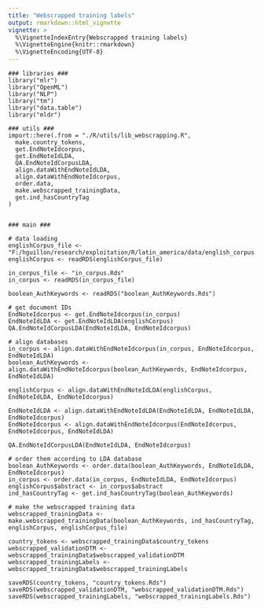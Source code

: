 ```yaml
---
title: "Webscrapped training labels"
output: rmarkdown::html_vignette
vignette: >
  %\VignetteIndexEntry{Webscrapped training labels}
  %\VignetteEngine{knitr::rmarkdown}
  %\VignetteEncoding{UTF-8}
---
```


```
### libraries ###
library("mlr")
library("OpenML")
library("NLP")
library("tm")
library("data.table")
library("mldr")

### utils ###
import::here(.from = "./R/utils/lib_webscrapping.R",
  make.country_tokens,
  get.EndNoteIdcorpus,
  get.EndNoteIdLDA,
  QA.EndNoteIdCorpusLDA,
  align.dataWithEndNoteIdLDA,
  align.dataWithEndNoteIdcorpus,
  order.data,
  make.webscrapped_trainingData,
  get.ind_hasCountryTag
)


### main ###

# data loading
englishCorpus_file <- "F:/hguillon/research/exploitation/R/latin_america/data/english_corpus.Rds"
englishCorpus <- readRDS(englishCorpus_file)

in_corpus_file <- "in_corpus.Rds"
in_corpus <- readRDS(in_corpus_file)

boolean_AuthKeywords <- readRDS("boolean_AuthKeywords.Rds")

# get document IDs
EndNoteIdcorpus <- get.EndNoteIdcorpus(in_corpus)
EndNoteIdLDA <- get.EndNoteIdLDA(englishCorpus)
QA.EndNoteIdCorpusLDA(EndNoteIdLDA, EndNoteIdcorpus)

# align databases 
in_corpus <- align.dataWithEndNoteIdcorpus(in_corpus, EndNoteIdcorpus, EndNoteIdLDA)
boolean_AuthKeywords <- align.dataWithEndNoteIdcorpus(boolean_AuthKeywords, EndNoteIdcorpus, EndNoteIdLDA)

englishCorpus <- align.dataWithEndNoteIdLDA(englishCorpus, EndNoteIdLDA, EndNoteIdcorpus)

EndNoteIdLDA <- align.dataWithEndNoteIdLDA(EndNoteIdLDA, EndNoteIdLDA, EndNoteIdcorpus)
EndNoteIdcorpus <- align.dataWithEndNoteIdcorpus(EndNoteIdcorpus, EndNoteIdcorpus, EndNoteIdLDA)

QA.EndNoteIdCorpusLDA(EndNoteIdLDA, EndNoteIdcorpus)

# order them according to LDA database
boolean_AuthKeywords <- order.data(boolean_AuthKeywords, EndNoteIdLDA, EndNoteIdcorpus)
in_corpus <- order.data(in_corpus, EndNoteIdLDA, EndNoteIdcorpus)
englishCorpus$abstract <- in_corpus$abstract
ind_hasCountryTag <- get.ind_hasCountryTag(boolean_AuthKeywords)

# make the webscrapped training data
webscrapped_trainingData <-  make.webscrapped_trainingData(boolean_AuthKeywords, ind_hasCountryTag, englishCorpus, englishCorpus_file)

country_tokens <- webscrapped_trainingData$country_tokens
webscrapped_validationDTM <- webscrapped_trainingData$webscrapped_validationDTM
webscrapped_trainingLabels <- webscrapped_trainingData$webscrapped_trainingLabels

saveRDS(country_tokens, "country_tokens.Rds")
saveRDS(webscrapped_validationDTM, "webscrapped_validationDTM.Rds")
saveRDS(webscrapped_trainingLabels, "webscrapped_trainingLabels.Rds")
```